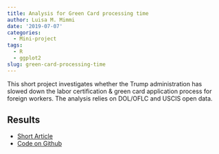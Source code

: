 ```yaml
---
title: Analysis for Green Card processing time
author: Luisa M. Mimmi
date: '2019-07-07'
categories:
  - Mini-project
tags:
  - R
  - ggplot2
slug: green-card-processing-time
---
```


This short project investigates whether the Trump administration has slowed down the labor certification & green card application process for foreign workers. 
The analysis relies on DOL/OFLC and USCIS open data.

 
## Results

- [Short Article](/post/green-card-processing-time_files/GreenCard_Article.pdf)
- [Code on Github](https://github.com/Lulliter/GreenCard)
 
